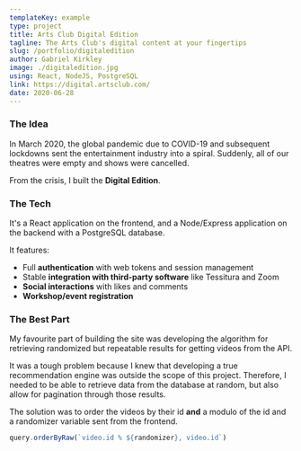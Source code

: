 ```yaml
---
templateKey: example
type: project
title: Arts Club Digital Edition
tagline: The Arts Club's digital content at your fingertips
slug: /portfolio/digitaledition
author: Gabriel Kirkley
image: ./digitaledition.jpg
using: React, NodeJS, PostgreSQL
link: https://digital.artsclub.com/
date: 2020-06-28
---
```


### The Idea

In March 2020, the global pandemic due to COVID-19 and subsequent lockdowns sent
the entertainment industry into a spiral. Suddenly, all of our theatres were
empty and shows were cancelled.

From the crisis, I built the **Digital Edition**.

### The Tech

It's a React application on the frontend, and a Node/Express application on the
backend with a PostgreSQL database.

It features:

- Full **authentication** with web tokens and session management
- Stable **integration with third-party software** like Tessitura and Zoom
- **Social interactions** with likes and comments
- **Workshop/event registration**

### The Best Part

My favourite part of building the site was developing the algorithm for
retrieving randomized but repeatable results for getting videos from the API.

It was a tough problem because I knew that developing a true recommendation
engine was outside the scope of this project. Therefore, I needed to be able to
retrieve data from the database at random, but also allow for pagination through
those results.

The solution was to order the videos by their id **and** a modulo of the id and
a randomizer variable sent from the frontend.

```js
query.orderByRaw(`video.id % ${randomizer}, video.id`)
```
